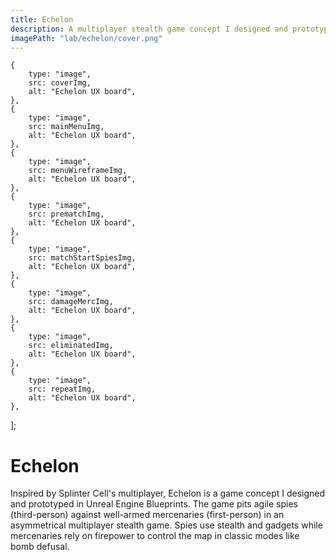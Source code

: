 ```yaml
---
title: Echelon
description: A multiplayer stealth game concept I designed and prototyped in Unreal Engine Blueprints
imagePath: "lab/echelon/cover.png"
---
```



    {
        type: "image",
        src: coverImg,
        alt: "Echelon UX board",
    },
    {
        type: "image",
        src: mainMenuImg,
        alt: "Echelon UX board",
    },
    {
        type: "image",
        src: menuWireframeImg,
        alt: "Echelon UX board",
    },
    {
        type: "image",
        src: prematchImg,
        alt: "Echelon UX board",
    },
    {
        type: "image",
        src: matchStartSpiesImg,
        alt: "Echelon UX board",
    },
    {
        type: "image",
        src: damageMercImg,
        alt: "Echelon UX board",
    },
    {
        type: "image",
        src: eliminatedImg,
        alt: "Echelon UX board",
    },
    {
        type: "image",
        src: repeatImg,
        alt: "Echelon UX board",
    },
];

# Echelon

Inspired by Splinter Cell's multiplayer, Echelon is a game concept I designed and prototyped in Unreal Engine Blueprints. The game pits agile spies (third-person) against well-armed mercenaries (first-person) in an asymmetrical multiplayer stealth game. Spies use stealth and gadgets while mercenaries rely on firepower to control the map in classic modes like bomb defusal.

<Gallery items={GALLERY} />
